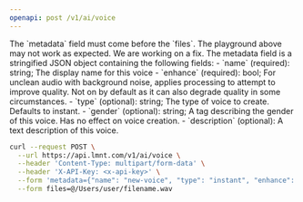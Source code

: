 ```yaml
---
openapi: post /v1/ai/voice
---
```

<Warning>
The `metadata` field must come before the `files`. The playground above may not work as expected. We are working on a fix.
</Warning>

<Note>
The metadata field is a stringified JSON object containing the following fields:
- `name` (required): string; The display name for this voice 
- `enhance` (required): bool; For unclean audio with background noise, applies processing to attempt to improve quality. Not on by default as it can also degrade quality in some circumstances. 
- `type` (optional): string; The type of voice to create. Defaults to instant. 
- `gender` (optional): string; A tag describing the gender of this voice. Has no effect on voice creation. 
- `description` (optional): A text description of this voice.
</Note>

<RequestExample>

```bash cURL
curl --request POST \
  --url https://api.lmnt.com/v1/ai/voice \
  --header 'Content-Type: multipart/form-data' \
  --header 'X-API-Key: <x-api-key>' \
  --form 'metadata={"name": "new-voice", "type": "instant", "enhance": false}; type=application/json' \
  --form files=@/Users/user/filename.wav
```
</RequestExample>
